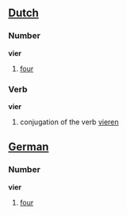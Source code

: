 ==[[Dutch]]==
===Number===
'''vier'''
#[[four]]

===Verb===
'''vier'''
#conjugation of the verb [[vieren]]

==[[German]]==
===Number===
'''vier'''
#[[four]]